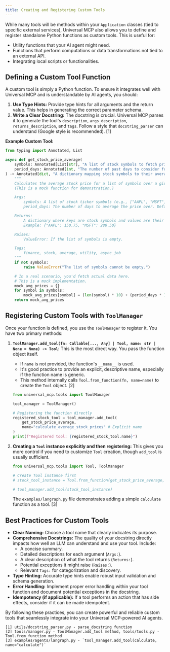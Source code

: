 ```yaml
---
title: Creating and Registering Custom Tools
---
```


While many tools will be methods within your `Application` classes (tied to specific external services), Universal MCP also allows you to define and register standalone Python functions as custom tools. This is useful for:

*   Utility functions that your AI agent might need.
*   Functions that perform computations or data transformations not tied to an external API.
*   Integrating local scripts or functionalities.

## Defining a Custom Tool Function

A custom tool is simply a Python function. To ensure it integrates well with Universal MCP and is understandable by AI agents, you should:

1.  **Use Type Hints:** Provide type hints for all arguments and the return value. This helps in generating the correct parameter schema.
2.  **Write a Clear Docstring:** The docstring is crucial. Universal MCP parses it to generate the tool's `description`, `args_description`, `returns_description`, and `tags`. Follow a style that `docstring_parser` can understand (Google style is recommended). [1]

**Example Custom Tool:**

```python
from typing import Annotated, List

async def get_stock_price_average(
    symbols: Annotated[List[str], "A list of stock symbols to fetch prices for."],
    period_days: Annotated[int, "The number of past days to consider for the average."] = 7
) -> Annotated[dict, "A dictionary mapping stock symbols to their average price."]:
    """
    Calculates the average stock price for a list of symbols over a given period.
    (This is a mock function for demonstration.)

    Args:
        symbols: A list of stock ticker symbols (e.g., ["AAPL", "MSFT"]).
        period_days: The number of days to average the price over. Defaults to 7.

    Returns:
        A dictionary where keys are stock symbols and values are their mock average prices.
        Example: {"AAPL": 150.75, "MSFT": 280.50}

    Raises:
        ValueError: If the list of symbols is empty.

    Tags:
        finance, stock, average, utility, async_job
    """
    if not symbols:
        raise ValueError("The list of symbols cannot be empty.")

    # In a real scenario, you'd fetch actual data here.
    # This is a mock implementation.
    mock_avg_prices = {}
    for symbol in symbols:
        mock_avg_prices[symbol] = (len(symbol) * 10) + (period_days * 1.5) # Arbitrary calculation
    return mock_avg_prices
```

## Registering Custom Tools with `ToolManager`

Once your function is defined, you use the `ToolManager` to register it. You have two primary methods:

1.  **`ToolManager.add_tool(fn: Callable[..., Any] | Tool, name: str | None = None) -> Tool`**:
    This is the most direct way. You pass the function object itself.
    *   If `name` is not provided, the function's `__name__` is used.
    *   It's good practice to provide an explicit, descriptive name, especially if the function name is generic.
    *   This method internally calls `Tool.from_function(fn, name=name)` to create the `Tool` object. [2]

    ```python
    from universal_mcp.tools import ToolManager

    tool_manager = ToolManager()

    # Registering the function directly
    registered_stock_tool = tool_manager.add_tool(
        get_stock_price_average,
        name="calculate_average_stock_prices" # Explicit name
    )
    print(f"Registered tool: {registered_stock_tool.name}")
    ```

2.  **Creating a `Tool` instance explicitly and then registering:**
    This gives you more control if you need to customize `Tool` creation, though `add_tool` is usually sufficient.

    ```python
    from universal_mcp.tools import Tool, ToolManager

    # Create Tool instance first
    # stock_tool_instance = Tool.from_function(get_stock_price_average, name="calculate_average_stock_prices")

    # tool_manager.add_tool(stock_tool_instance)
    ```
    The `examples/langraph.py` file demonstrates adding a simple `calculate` function as a tool. [3]


## Best Practices for Custom Tools

*   **Clear Naming:** Choose a tool name that clearly indicates its purpose.
*   **Comprehensive Docstrings:** The quality of your docstring directly impacts how well an LLM can understand and use your tool. Include:
    *   A concise summary.
    *   Detailed descriptions for each argument (`Args:`).
    *   A clear description of what the tool returns (`Returns:`).
    *   Potential exceptions it might raise (`Raises:`).
    *   Relevant `Tags:` for categorization and discovery.
*   **Type Hinting:** Accurate type hints enable robust input validation and schema generation.
*   **Error Handling:** Implement proper error handling within your tool function and document potential exceptions in the docstring.
*   **Idempotency (if applicable):** If a tool performs an action that has side effects, consider if it can be made idempotent.

By following these practices, you can create powerful and reliable custom tools that seamlessly integrate into your Universal MCP-powered AI agents.

```
[1] utils/docstring_parser.py - parse_docstring function
[2] tools/manager.py - ToolManager.add_tool method, tools/tools.py - Tool.from_function method
[3] examples/agents/langraph.py - `tool_manager.add_tool(calculate, name="calculate")`
```